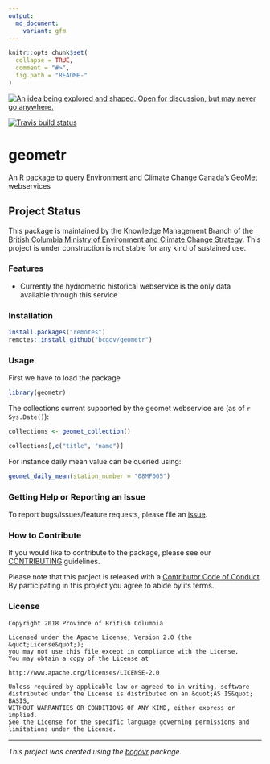 ```yaml
---
output:
  md_document:
    variant: gfm
---
```


```r
knitr::opts_chunk$set(
  collapse = TRUE,
  comment = "#>",
  fig.path = "README-"
)
```

<a id="devex-badge" rel="Inspiration" href="https://github.com/BCDevExchange/assets/blob/master/README.md"><img alt="An idea being explored and shaped. Open for discussion, but may never go anywhere." style="border-width:0" src="https://assets.bcdevexchange.org/images/badges/inspiration.svg" title="An idea being explored and shaped. Open for discussion, but may never go anywhere." /></a>

[![Travis build status](https://travis-ci.org/bcgov/geometr.svg?branch=master)](https://travis-ci.org/bcgov/geometr)



# geometr

An R package to query Environment and Climate Change Canada's GeoMet webservices

## Project Status

This package is maintained by the Knowledge Management Branch of the [British Columbia Ministry of Environment and Climate Change Strategy](https://www2.gov.bc.ca/gov/content/governments/organizational-structure/ministries-organizations/ministries/environment-climate-change). This project is under construction is not stable for any kind of sustained use.

### Features

- Currently the hydrometric historical webservice is the only data available through this service

### Installation
```r
install.packages("remotes")
remotes::install_github("bcgov/geometr")
```

### Usage
First we have to load the package
```r
library(geometr)
```

The collections current supported by the geomet webservice are (as of `r Sys.Date()`):
```r
collections <- geomet_collection()

collections[,c("title", "name")]
```

For instance daily mean value can be queried using:
```r
geomet_daily_mean(station_number = "08MF005")
```


### Getting Help or Reporting an Issue

To report bugs/issues/feature requests, please file an [issue](https://github.com/bcgov/geometr/issues/).

### How to Contribute

If you would like to contribute to the package, please see our 
[CONTRIBUTING](CONTRIBUTING.md) guidelines.

Please note that this project is released with a [Contributor Code of Conduct](CODE_OF_CONDUCT.md). By participating in this project you agree to abide by its terms.

### License

```
Copyright 2018 Province of British Columbia

Licensed under the Apache License, Version 2.0 (the &quot;License&quot;);
you may not use this file except in compliance with the License.
You may obtain a copy of the License at

http://www.apache.org/licenses/LICENSE-2.0

Unless required by applicable law or agreed to in writing, software distributed under the License is distributed on an &quot;AS IS&quot; BASIS,
WITHOUT WARRANTIES OR CONDITIONS OF ANY KIND, either express or implied.
See the License for the specific language governing permissions and limitations under the License.
```

---
*This project was created using the [bcgovr](https://github.com/bcgov/bcgovr) package.* 
